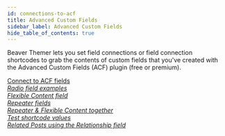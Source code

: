 ```yaml
---
id: connections-to-acf
title: Advanced Custom Fields
sidebar_label: Advanced Custom Fields
hide_table_of_contents: true
---
```


Beaver Themer lets you set field connections or field connection shortcodes to
grab the contents of custom fields that you've created with the Advanced
Custom Fields (ACF) plugin (free or premium).

<div className="row">
  <div className="col col--6">
    <a className="jump-to" href="../../../beaver-themer/field-connections/connections-to-acf/connect-to-acf-fields-themer" aria-label="Connect to ACF fields">
      <div className="jump-to--main">
        Connect to ACF fields
      </div>
      <div className="jump-to--icon">
        <i className="fas fa-chevron-right" />
      </div>
    </a>
    <a className="jump-to" href="../../../beaver-themer/field-connections/connections-to-acf/acf-radio-button-field-connection-examples" aria-label="ACF Radio Button field connection examples">
      <div className="jump-to--main">
        Radio field examples
      </div>
      <div className="jump-to--icon">
        <i className="fas fa-chevron-right" />
      </div>
    </a>
    <a className="jump-to" href="../../../beaver-themer/field-connections/connections-to-acf/use-acf-flexible-content-field-themer" aria-label="ACF Flexible Content field">
      <div className="jump-to--main">
        Flexible Content field
      </div>
      <div className="jump-to--icon">
        <i className="fas fa-chevron-right" />
      </div>
    </a>
    <a className="jump-to" href="../../../beaver-themer/field-connections/connections-to-acf/use-acf-repeater-fields-themer" aria-label="ACF Repeater fields">
      <div className="jump-to--main">
        Repeater fields
      </div>
      <div className="jump-to--icon">
        <i className="fas fa-chevron-right" />
      </div>
    </a>
  </div>
  <div className="col col--6">
    <a className="jump-to" href="../../../beaver-themer/field-connections/connections-to-acf/use-acf-repeater-and-flexible-content-fields-together" aria-label="ACF Repeater and Flexible Content fields together">
      <div className="jump-to--main">
        Repeater & Flexible Content together
      </div>
      <div className="jump-to--icon">
        <i className="fas fa-chevron-right" />
      </div>
    </a>
    <a className="jump-to" href="../../../beaver-themer/field-connections/connections-to-acf/test-for-values-in-shortcodes-for-advanced-custom-fields" aria-label="Test shortcode values">
      <div className="jump-to--main">
        Test shortcode values
      </div>
      <div className="jump-to--icon">
        <i className="fas fa-chevron-right" />
      </div>
    </a>
    <a className="jump-to" href="../../../beaver-themer/field-connections/connections-to-acf/list-related-posts-using-acf-relationship-field-themer" aria-label="Related Posts using the Relationship field">
      <div className="jump-to--main">
        Related Posts using the Relationship field
      </div>
      <div className="jump-to--icon">
        <i className="fas fa-chevron-right" />
      </div>
    </a>
  </div>
</div>
